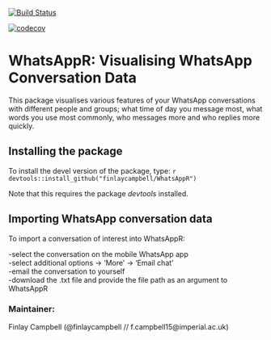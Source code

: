 [![Build Status](https://travis-ci.org/finlaycampbell/WhatsAppR.svg?branch=master)](https://travis-ci.org/finlaycampbell/WhatsAppR)

[![codecov](https://codecov.io/gh/finlaycampbell/WhatsAppR/branch/master/graph/badge.svg)](https://codecov.io/gh/finlaycampbell/WhatsAppR)

# WhatsAppR: Visualising WhatsApp Conversation Data

This package visualises various features of your WhatsApp conversations with different people and groups; what time of day you message most, what words you use most commonly, who messages more and who replies more quickly.


## Installing the package

To install the devel version of the package, type:
  ```r
devtools::install_github("finlaycampbell/WhatsAppR")
```

Note that this requires the package *devtools* installed.


## Importing WhatsApp conversation data

To import a conversation of interest into WhatsAppR:

-select the conversation on the mobile WhatsApp app <br />
-select additional options -> 'More' -> 'Email chat' <br />
-email the conversation to yourself <br />
-download the .txt file and provide the file path as an argument to WhatsAppR  


### Maintainer:
Finlay Campbell (@finlaycampbell // f.campbell15@imperial.ac.uk)
